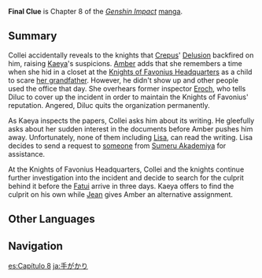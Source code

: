 {{Manga Infobox
|title      = Final Clue
|image      = <gallery>
Manga Chapter 08 Cover 1.png|Part 1
Manga Chapter 08 Cover 2.png|Part 2
</gallery>
|chapter    = 8
|characters = 
|prev       = Dusty Chest
|next       = Ludi Harpastum (Manga)
|link       = https://genshin.hoyoverse.com/en/manga/detail/104878
|link2      = https://genshin.hoyoverse.com/en/manga/detail/104879
}}
{{Description|Secrets from [[Diluc]]'s past continue to be unveiled while the [[Knights of Favonius|knights of Ordo Favonius]] have an ultimatum to catch the [[Collei|culprit]] behind the Black Fire Incident before they strike again. Will they manage to do it on time?}}
'''Final Clue''' is Chapter 8 of the ''[[Genshin Impact]]'' [[manga]].

==Summary==
Collei accidentally reveals to the knights that [[Crepus]]' [[Delusion#Crepus' Delusion|Delusion]] backfired on him, raising [[Kaeya]]'s suspicions. [[Amber]] adds that she remembers a time when she hid in a closet at the [[Knights of Favonius Headquarters]] as a child to scare [[Amber's Grandfather|her grandfather]]. However, he didn't show up and other people used the office that day. She overhears former inspector [[Eroch]], who tells Diluc to cover up the incident in order to maintain the Knights of Favonius' reputation. Angered, Diluc quits the organization permanently.

As Kaeya inspects the papers, Collei asks him about its writing. He gleefully asks about her sudden interest in the documents before Amber pushes him away. Unfortunately, none of them including [[Lisa]], can read the writing. Lisa decides to send a request to [[Cyrus (Sumeru)|someone]] from [[Sumeru Akademiya]] for assistance.

At the Knights of Favonius Headquarters, Collei and the knights continue further investigation into the incident and decide to search for the culprit behind it before the [[Fatui]] arrive in three days. Kaeya offers to find the culprit on his own while [[Jean]] gives Amber an alternative assignment.

==Other Languages==
{{Other Languages
|en      = Final Clue
|zhs     = 线索
|zhs_rm  = Xiànsuǒ
|zht     = 線索
|zht_rm  = Xiànsuǒ
|zh_tl   = Clue
|ja      = 手掛かり
|ja_rm   = Tegakari
|ja_tl   = Clue
|ko      = {{tt|단서|端緖}}
|ko_tl   = Clue
|es      = La Pista Definitiva
|es_tl   = The Definitive Clue
|fr      = Dernier Indice
|fr_tl   = Last Clue
|ru      = Последняя Улика
|ru_tl   = Last Evidence
|th      = เบาะแสสุดท้าย
|th_rm   = 
|th_tl   = 
|vi      = Manh Mối
|vi_tl   = 
|de      = Eine heiße Spur
|de_tl   = A Hot Trail
|id      = Petunjuk Terakhir
|id_tl   = Last Clue
|pt      = A Última Pista
|pt_tl   = 
|tr      = Son İpucu
|tr_tl   = 
|it      = Indizi
|it_tl   = 
}}

==Navigation==
{{Manga Navbox}}

[[es:Capítulo 8]]
[[ja:手がかり]]